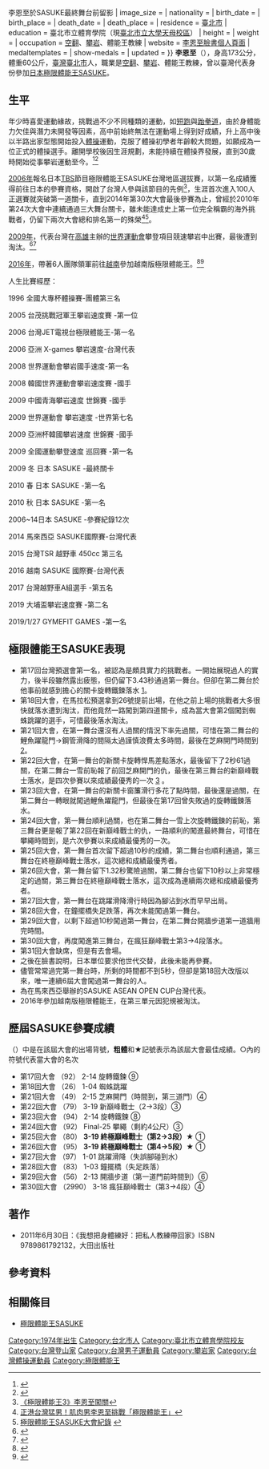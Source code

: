 {{Infobox sportsperson
| name             = 李恩至
| image            = File:李恩至.jpg{{!}}李恩至於SASUKE最終舞台前留影
| image_size       = <!--Only for images narrower than 220 pixels.-->
| nationality      = {{flag|Republic of China}} 
| birth_date       = {{birth date and age|1974|11|30}}
| birth_place      = 
| death_date       = <!-- {{death date and age|death year|death month|death day|birth year|birth month|birth day}} -->
| death_place      = 
| residence        = {{TWN}}[[臺北市|臺北市]]
| education        = 臺北市立體育學院（現[[臺北市立大學天母校區|臺北市立大學天母校區]]）
| height           = {{height|m=1.73}}
| weight           = {{convert|60|kg|lb}}
| occupation       = [[空翻_(體育)|空翻]]、[[攀岩|攀岩]]、體能王教練
| website          = [http://www.facebook.com/profile.php?id=544251654 李恩至臉書個人頁面]
| medaltemplates   = 
| show-medals      = 
| updated          = 
}}
'''李恩至'''（{{bd|1974年|11月30日|||}}），身高173公分，體重60公斤，[[臺灣|臺灣]][[臺北市|臺北市]]人，職業是[[空翻_(體育)|空翻]]、[[攀岩|攀岩]]、體能王教練，曾以臺灣代表身份參加[[日本|日本]][[極限體能王SASUKE|極限體能王SASUKE]]。

== 生平 ==

年少時喜愛運動緣故，挑戰過不少不同種類的運動，如[[短跑|短跑]]與[[跆拳道|跆拳道]]，由於身體能力欠佳與潛力未開發等因素，高中前始終無法在運動場上得到好成績，升上高中後以半路出家型態開始投入[[體操|體操]]運動，克服了體操初學者年齡較大問題，如願成為一位正式的體操選手。離開學校後因生涯規劃，未能持續在體操界發展，直到30歲時開始從事攀岩運動至今。<ref>{{Cite web |url=http://www.don1don.com/archives/25313/%E5%90%91%E5%A4%A2%E6%83%B3%E9%97%96%E9%97%9C%E2%94%80%E4%B8%8D%E6%96%B7%E6%8C%91%E6%88%B0%E8%87%AA%E6%88%91%E6%A5%B5%E9%99%90%E7%9A%84%E7%8E%8B%E6%9D%8E%E6%81%A9%E8%87%B3 |title=極限訓練，向夢想闖關 ─ 李恩至 |access-date=2021-12-28 |archive-date=2018-08-29 |archive-url=https://web.archive.org/web/20180829071555/http://www.don1don.com/archives/25313/%e5%90%91%e5%a4%a2%e6%83%b3%e9%97%96%e9%97%9c%e2%94%80%e4%b8%8d%e6%96%b7%e6%8c%91%e6%88%b0%e8%87%aa%e6%88%91%e6%a5%b5%e9%99%90%e7%9a%84%e7%8e%8b%e6%9d%8e%e6%81%a9%e8%87%b3 |dead-url=no }}</ref><ref>{{Cite web |url=http://okapi.books.com.tw/article/678 |title=李恩至：因為夢想，讓問「為什麼」幾乎顯得荒唐了 |access-date=2018-03-26 |archive-date=2020-10-20 |archive-url=https://web.archive.org/web/20201020172401/https://okapi.books.com.tw/article/678 |dead-url=no }}</ref>

[[2006年|2006年]]報名日本[[TBS電視台|TBS]]節目極限體能王SASUKE台灣地區選拔賽，以第一名成績獲得前往日本的參賽資格，開啟了台灣人參與該節目的先例<ref>[https://tw.appledaily.com/forum/daily/20061118/23040996 《極限體能王3》李恩至闖關]</ref>，生涯首次進入100人正選賽就突破第一道關卡，直到2014年第30次大會最後參賽為止，曾經於2010年第24次大會中連續通過三大舞台關卡，雖未能達成史上第一位完全稱霸的海外挑戰者，仍留下兩次大會總和排名第一的殊榮<ref>[http://www.setn.com/News.aspx?NewsID=16211 正港台灣猛男！肌肉男李恩至挑戰「極限體能王」]</ref><ref>[http://www.tbs.co.jp/sasuke_rising/history/ 極限體能王SASUKE大會紀錄] {{Wayback|url=http://www.tbs.co.jp/sasuke_rising/history/ |date=20210101205122 }}{{jp icon}}</ref>。

[[2009年|2009年]]，代表台灣在[[高雄市|高雄]]主辦的[[2009年世界運動會|世界運動會]]攀登項目競速攀岩中出賽，最後遭到淘汰。<ref>{{Cite web |url=http://www.tpenoc.net/?page_id=3438 |title=2009年第八屆世界運動會參賽名單 |access-date=2018-03-26 |archive-url=https://web.archive.org/web/20180327023713/http://www.tpenoc.net/?page_id=3438 |archive-date=2018-03-27 |dead-url=yes }}</ref><ref>{{Cite web |url=https://www.nownews.com/news/20100216/767788 |title=差一步過關　極限體能王李恩至鬥志佳 |access-date=2018-03-26 |archive-date=2018-03-27 |archive-url=https://web.archive.org/web/20180327084125/https://www.nownews.com/news/20100216/767788 |dead-url=no }}</ref>

[[2016年|2016年]]，帶著6人團隊領軍前往[[越南|越南]]參加越南版極限體能王。<ref>{{Cite web |url=http://www.chinatimes.com/newspapers/20160416000659-260112 |title=比賽經費自籌 抱病也要去 台灣英雄挑戰極限王 |access-date=2018-03-26 |archive-date=2018-07-04 |archive-url=https://web.archive.org/web/20180704042537/http://www.chinatimes.com/newspapers/20160416000659-260112 |dead-url=no }}</ref><ref>{{Cite web |url=http://news.ltn.com.tw/news/world/breakingnews/1753164 |title=率團赴越挑戰體能王 李恩至讓台灣魂旗飄揚 |access-date=2018-03-26 |archive-date=2018-12-04 |archive-url=https://web.archive.org/web/20181204123627/http://news.ltn.com.tw/news/world/breakingnews/1753164 |dead-url=no }}</ref>

人生比賽經歷：

1996 全國大專杯體操賽-團體第三名

2005 台茂挑戰冠軍王攀岩速度賽 -第一位

2006 台灣JET電視台極限體能王-第一名 

2006 亞洲 X-games 攀岩速度-台灣代表

2008 世界運動會攀岩國手速度-第一名 

2008 韓國世界運動會攀岩速度賽 -國手 

2009 中國青海攀岩速度 世錦賽 -國手 

2009 世界運動會 攀岩速度 -世界第七名

2009 亞洲杯韓國攀岩速度 世錦賽 -國手 

2009 全國運動攀登速度 巡回賽 -第一名 

2009 冬 日本 SASUKE -最終關卡

2010 春 日本 SASUKE -第一名 

2010 秋 日本 SASUKE -第一名 

2006~14日本 SASUKE -參賽紀錄12次

2014 馬來西亞 SASUKE國際賽-台灣代表

2015 台灣TSR 越野車 450cc 第三名

2016 越南 SASUKE 國際賽-台灣代表

2017 台灣越野車A組選手 -第五名

2019 大埔盃攀岩速度賽 -第二名

2019/1/27 GYMEFIT GAMES -第一名

== 極限體能王SASUKE表現 ==

*第17回台灣預選會第一名，被認為是頗具實力的挑戰者。一開始展現過人的實力，後半段雖然露出疲態，但仍留下3.43秒通過第一舞台。但卻在第二舞台於他事前就感到擔心的關卡旋轉鐵鍊落水 [http://tw.youtube.com/watch?v=UCfl5fojNjQ]。
*第18回大會，在馬拉松預選拿到26號提前出場，在他之前上場的挑戰者大多很快就落水遭到淘汰，而他竟然一路闖到第四道關卡，成為當大會第2個闖到蜘蛛跳躍的選手，可惜最後落水淘汰。
*第21回大會，在第一舞台還沒有人過關的情況下率先過關，可惜在第二舞台的鯉魚躍龍門→鋼管滑降的間隔太過謹慎浪費太多時間，最後在芝麻開門時間到 [http://tw.youtube.com/watch?v=LkRCVrje5JA]。
*第22回大會，在第一舞台的新關卡旋轉悍馬差點落水，最後留下了2秒61過關，在第二舞台一雪前恥報了前回芝麻開門的仇，最後在第三舞台的新巔峰戰士落水，是四次參賽以來成績最優秀的一次 [http://www.youtube.com/watch?v=xqYVXRuLc8U&feature=related] {{Wayback|url=http://www.youtube.com/watch?v=xqYVXRuLc8U&feature=related |date=20140125205911 }}。
*第23回大會，在第一舞台的新關卡窗簾滑行多花了點時間，最後還是過關，在第二舞台一轉眼就闖過鯉魚躍龍門，但最後在第17回曾失敗過的旋轉鐵鍊落水。
*第24回大會，第一舞台順利過關，也在第二舞台一雪上次旋轉鐵鍊的前恥，第三舞台更是報了第22回在新巔峰戰士的仇，一路順利的闖進最終舞台，可惜在攀繩時間到，是六次參賽以來成績最優秀的一次。
*第25回大會，第一舞台首次留下超過10秒的成績，第二舞台也順利通過，第三舞台在終極巔峰戰士落水，這次總和成績最優秀者。
*第26回大會，第一舞台留下1.32秒驚險過關，第二舞台也留下10秒以上非常穩定的過關，第三舞台在終極巔峰戰士落水，這次成為連續兩次總和成績最優秀者。
*第27回大會，第一舞台在跳躍滑降滑行時因為腳沾到水而早早出局。
*第28回大會，在鐘擺橋失足跌落，再次未能闖過第一舞台。
*第29回大會，以剩下超過10秒闖過第一舞台，在第二舞台開牆步道第一道牆用完時間。
*第30回大會，再度闖進第三舞台，在瘋狂巔峰戰士第3→4段落水。
*第31回大會缺席，但是有去會場。
*之後在臉書說明，日本單位要求他世代交替，此後未能再參賽。
*儘管常常過完第一舞台時，所剩的時間都不到5秒，但卻是第18回大改版以來，唯一連續6屆大會闖過第一舞台的人。
*為在馬來西亞舉辦的SASUKE ASEAN OPEN CUP台灣代表。
*2016年參加越南版極限體能王，在第三單元因犯規被淘汰。

== 歷屆SASUKE參賽成績 ==

（）中是在該屆大會的出場背號，'''粗體'''和★記號表示為該屆大會最佳成績。○內的符號代表當大會的名次
* 第17回大會 （92）   2-14 旋轉鐵鍊 ⑨
* 第18回大會 （26）   1-04 蜘蛛跳躍
* 第21回大會 （49）   2-15 芝麻開門（時間到，第三道門）④
* 第22回大會 （79）   3-19 新巔峰戰士（2→3段）③
* 第23回大會 （94）   2-14 旋轉鐵鍊 ⑧
* 第24回大會 （92）   Final-25 攀繩（剩約4公尺）③ 
* 第25回大會 （80）   '''3-19 終極巔峰戰士（第2→3段）★''' ①
* 第26回大會 （95）   '''3-19 終極巔峰戰士（第4→5段）★''' ①
* 第27回大會 （97）   1-01 跳躍滑降（失誤腳碰到水）
* 第28回大會 （83）   1-03 鐘擺橋（失足跌落）
* 第29回大會 （56）   2-13 開牆步道（第一道門前時間到）⑥
* 第30回大會 （2990） 3-18 瘋狂巔峰戰士（第3→4段）④

== 著作 ==

* 2011年6月30日：《我想把身體練好：把私人教練帶回家》ISBN 9789861792132，大田出版社

==參考資料==

{{Reflist|2}}

== 相關條目 ==

* [[極限體能王SASUKE|極限體能王SASUKE]]

[[Category:1974年出生|Category:1974年出生]]
[[Category:台北市人|Category:台北市人]]
[[Category:臺北市立體育學院校友|Category:臺北市立體育學院校友]]
[[Category:台灣登山家|Category:台灣登山家]]
[[Category:台灣男子運動員|Category:台灣男子運動員]]
[[Category:攀岩家|Category:攀岩家]]
[[Category:台灣體操運動員|Category:台灣體操運動員]]
[[Category:極限體能王|Category:極限體能王]]